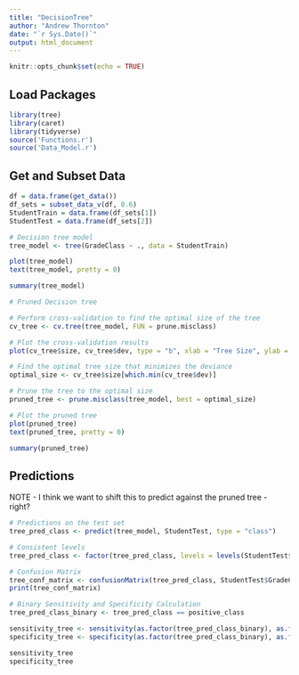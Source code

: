 ```yaml
---
title: "DecisionTree"
author: "Andrew Thornton"
date: "`r Sys.Date()`"
output: html_document
---
```


```r
knitr::opts_chunk$set(echo = TRUE)
```

## Load Packages

```r
library(tree)
library(caret)
library(tidyverse)
source('Functions.r')
source('Data_Model.r')
```

## Get and Subset Data
``` r
df = data.frame(get_data())
df_sets = subset_data_v(df, 0.6)
StudentTrain = data.frame(df_sets[1])
StudentTest = data.frame(df_sets[2])
```

``` r
# Decision tree model
tree_model <- tree(GradeClass ~ ., data = StudentTrain)

plot(tree_model)
text(tree_model, pretty = 0)

summary(tree_model)

# Pruned Decision tree

# Perform cross-validation to find the optimal size of the tree
cv_tree <- cv.tree(tree_model, FUN = prune.misclass)

# Plot the cross-validation results
plot(cv_tree$size, cv_tree$dev, type = "b", xlab = "Tree Size", ylab = "Deviance")

# Find the optimal tree size that minimizes the deviance
optimal_size <- cv_tree$size[which.min(cv_tree$dev)]

# Prune the tree to the optimal size
pruned_tree <- prune.misclass(tree_model, best = optimal_size)

# Plot the pruned tree
plot(pruned_tree)
text(pruned_tree, pretty = 0)

summary(pruned_tree)
```

## Predictions
NOTE - I think we want to shift this to predict against the pruned tree - right?
``` r
# Predictions on the test set
tree_pred_class <- predict(tree_model, StudentTest, type = "class")

# Consistent levels
tree_pred_class <- factor(tree_pred_class, levels = levels(StudentTest$GradeClass))

# Confusion Matrix
tree_conf_matrix <- confusionMatrix(tree_pred_class, StudentTest$GradeClass)
print(tree_conf_matrix)

# Binary Sensitivity and Specificity Calculation
tree_pred_class_binary <- tree_pred_class == positive_class

sensitivity_tree <- sensitivity(as.factor(tree_pred_class_binary), as.factor(StudentTest_binary), positive = "TRUE")
specificity_tree <- specificity(as.factor(tree_pred_class_binary), as.factor(StudentTest_binary), positive = "TRUE")

sensitivity_tree
specificity_tree
```